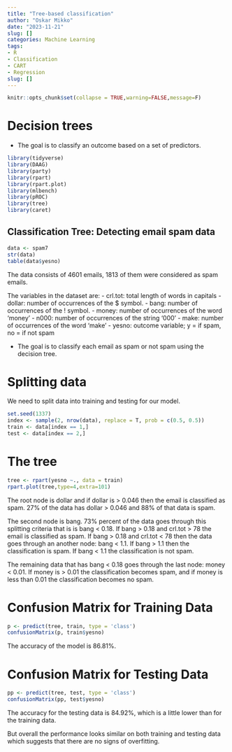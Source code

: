 ```yaml
---
title: "Tree-based classification"
author: "Oskar Mikko"
date: "2023-11-21"
slug: []
categories: Machine Learning
tags:
- R
- Classification
- CART
- Regression
slug: []
---
```


```r
knitr::opts_chunk$set(collapse = TRUE,warning=FALSE,message=F)
```

# Decision trees

- The goal is to classify an outcome based on a set of predictors.

```r
library(tidyverse)
library(DAAG)
library(party)
library(rpart)
library(rpart.plot)
library(mlbench)
library(pROC)
library(tree)
library(caret)
```

## Classification Tree: Detecting email spam data


```r
data <- spam7
str(data)  
table(data$yesno)
```

The data consists of 4601 emails, 1813 of them were considered as spam emails.

The variables in the dataset are:
 - crl.tot: total length of words in capitals
 - dollar: number of occurrences of the $ symbol.
 - bang: number of occurrences of the ! symbol.
 - money: number of occurrences of the word 'money'
 - n000: number of occurrences of the string '000'
 - make: number of occurrences of the word 'make'
 - yesno: outcome variable; y = if spam, no = if not spam

- The goal is to classify each email as spam or not spam using the decision tree.

# Splitting data

We need to split data into training and testing for our model. 

```r
set.seed(1337)
index <- sample(2, nrow(data), replace = T, prob = c(0.5, 0.5))
train <- data[index == 1,]
test <- data[index == 2,]
``` 

# The tree  
```r
tree <- rpart(yesno ~., data = train)
rpart.plot(tree,type=4,extra=101)

```


The root node is dollar and if dollar is > 0.046 then the email is classified as spam. 27% of the data has dollar > 0.046 and 88% of that data is spam.

The second node is bang. 73% percent of the data goes through this splitting criteria that is is bang < 0.18. If bang > 0.18 and crl.tot > 78 the email is classified as spam. If bang > 0.18 and crl.tot < 78 then the data goes through an another node: bang < 1.1. If bang > 1.1 then the classification is spam. If bang < 1.1 the classification is not spam.

The remaining data that has bang < 0.18 goes through the last node: money < 0.01. If money is > 0.01 the classification becomes spam, and if money is less than 0.01 the classification becomes no spam.


# Confusion Matrix for Training Data

```r
p <- predict(tree, train, type = 'class')
confusionMatrix(p, train$yesno)

```
The accuracy of the model is 86.81%. 

# Confusion Matrix for Testing Data

```r
pp <- predict(tree, test, type = 'class')
confusionMatrix(pp, test$yesno)
```
The accuracy for the testing data is 84.92%, which is a little lower than for the training data. 

But overall the performance looks similar on both training and testing data which suggests that there are no signs of overfitting. 








